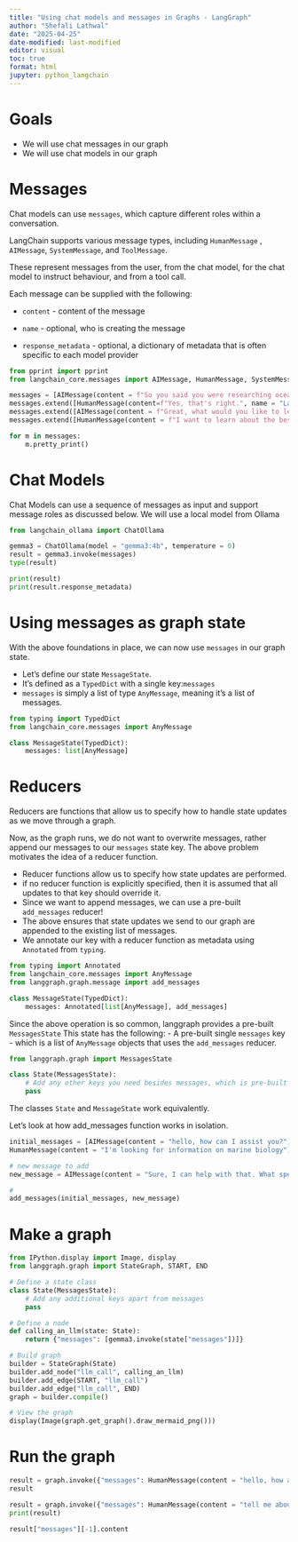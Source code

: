 ```yaml
---
title: "Using chat models and messages in Graphs - LangGraph"
author: "Shefali Lathwal"
date: "2025-04-25"
date-modified: last-modified
editor: visual
toc: true
format: html
jupyter: python_langchain
---
```


# Goals

-   We will use chat messages in our graph
-   We will use chat models in our graph

# Messages

Chat models can use `messages`, which capture different roles within a conversation.

LangChain supports various message types, including `HumanMessage` , `AIMessage`, `SystemMessage`, and `ToolMessage`.

These represent messages from the user, from the chat model, for the chat model to instruct behaviour, and from a tool call.

Each message can be supplied with the following:

-   `content` - content of the message

-   `name` - optional, who is creating the message

-   `response_metadata` - optional, a dictionary of metadata that is often specific to each model provider

```python
from pprint import pprint
from langchain_core.messages import AIMessage, HumanMessage, SystemMessage

messages = [AIMessage(content = f"So you said you were researching ocean mammals?", name = "Model")]
messages.extend([HumanMessage(content=f"Yes, that's right.", name = "Lance")])
messages.extend([AIMessage(content = f"Great, what would you like to learn about?", name = "Model")])
messages.extend([HumanMessage(content = f"I want to learn about the best place to see Orcas in the US. Keep your answer to one paragraph.", name = "Lance")])

for m in messages:
    m.pretty_print()
```

# Chat Models

Chat Models can use a sequence of messages as input and support message roles as discussed below. We will use a local model from Ollama

```python
from langchain_ollama import ChatOllama

gemma3 = ChatOllama(model = "gemma3:4b", temperature = 0)
result = gemma3.invoke(messages)
type(result)
```

```python
print(result)
print(result.response_metadata)
```

# Using messages as graph state

With the above foundations in place, we can now use `messages` in our graph state.

-   Let's define our state `MessageState`.
-   It's defined as a `TypedDict` with a single key:`messages`
-   `messages` is simply a list of type `AnyMessage`, meaning it's a list of messages.

```python
from typing import TypedDict
from langchain_core.messages import AnyMessage

class MessageState(TypedDict):
    messages: list[AnyMessage]
```

# Reducers

Reducers are functions that allow us to specify how to handle state updates as we move through a graph.

Now, as the graph runs, we do not want to overwrite messages, rather append our messages to our `messages` state key. The above problem motivates the idea of a reducer function.

-   Reducer functions allow us to specify how state updates are performed.
-   if no reducer function is explicitly specified, then it is assumed that all updates to that key should override it.
-   Since we want to append messages, we can use a pre-built `add_messages` reducer!
-   The above ensures that state updates we send to our graph are appended to the existing list of messages.
-   We annotate our key with a reducer function as metadata using `Annotated` from `typing`.

```python
from typing import Annotated
from langchain_core.messages import AnyMessage
from langgraph.graph.message import add_messages

class MessageState(TypedDict):
    messages: Annotated[list[AnyMessage], add_messages]
```

Since the above operation is so common, langgraph provides a pre-built `MessagesState` This state has the following: - A pre-built single `messages` key - which is a list of `AnyMessage` objects that uses the `add_messages` reducer.

```python
from langgraph.graph import MessagesState

class State(MessagesState):
    # Add any other keys you need besides messages, which is pre-built
    pass
```

The classes `State` and `MessageState` work equivalently.

Let's look at how add_messages function works in isolation.

```python
initial_messages = [AIMessage(content = "hello, how can I assist you?"),
HumanMessage(content = "I'm looking for information on marine biology")]

# new message to add
new_message = AIMessage(content = "Sure, I can help with that. What specifically are you interested in?")

#
add_messages(initial_messages, new_message)
```

# Make a graph

```python
from IPython.display import Image, display
from langgraph.graph import StateGraph, START, END

# Define a state class
class State(MessagesState):
    # Add any additional keys apart from messages
    pass

# Define a node
def calling_an_llm(state: State):
    return {"messages": [gemma3.invoke(state["messages"])]}

# Build graph
builder = StateGraph(State)
builder.add_node("llm_call", calling_an_llm)
builder.add_edge(START, "llm_call")
builder.add_edge("llm_call", END)
graph = builder.compile()

# View the graph
display(Image(graph.get_graph().draw_mermaid_png()))
```

# Run the graph

```python
result = graph.invoke({"messages": HumanMessage(content = "hello, how are you today")})
result
```

```python
result = graph.invoke({"messages": HumanMessage(content = "tell me about marine biology in 2 sentences.")})
print(result)
```
```python
result["messages"][-1].content
```